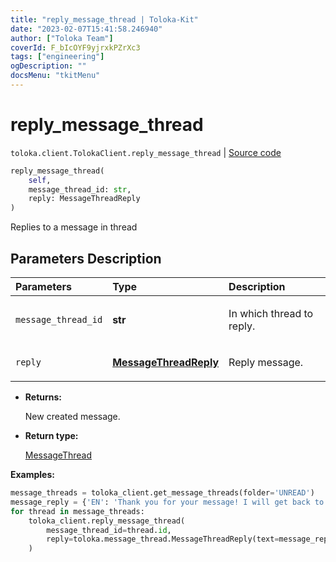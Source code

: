 ```yaml
---
title: "reply_message_thread | Toloka-Kit"
date: "2023-02-07T15:41:58.246940"
author: ["Toloka Team"]
coverId: F_bIcOYF9yjrxkPZrXc3
tags: ["engineering"]
ogDescription: ""
docsMenu: "tkitMenu"
---
```


# reply_message_thread
`toloka.client.TolokaClient.reply_message_thread` | [Source code](https://github.com/Toloka/toloka-kit/blob/v1.1.3/src/client/__init__.py#L953)

```python
reply_message_thread(
    self,
    message_thread_id: str,
    reply: MessageThreadReply
)
```

Replies to a message in thread

## Parameters Description

| Parameters | Type | Description |
| :----------| :----| :-----------|
`message_thread_id`|**str**|<p>In which thread to reply.</p>
`reply`|**[MessageThreadReply](/docs-new/toloka-kit/reference/toloka.client.message_thread.MessageThreadReply)**|<p>Reply message.</p>

* **Returns:**

  New created message.

* **Return type:**

  [MessageThread](/docs-new/toloka-kit/reference/toloka.client.message_thread.MessageThread)

**Examples:**

```python
message_threads = toloka_client.get_message_threads(folder='UNREAD')
message_reply = {'EN': 'Thank you for your message! I will get back to you soon.'}
for thread in message_threads:
    toloka_client.reply_message_thread(
        message_thread_id=thread.id,
        reply=toloka.message_thread.MessageThreadReply(text=message_reply)
    )
```
